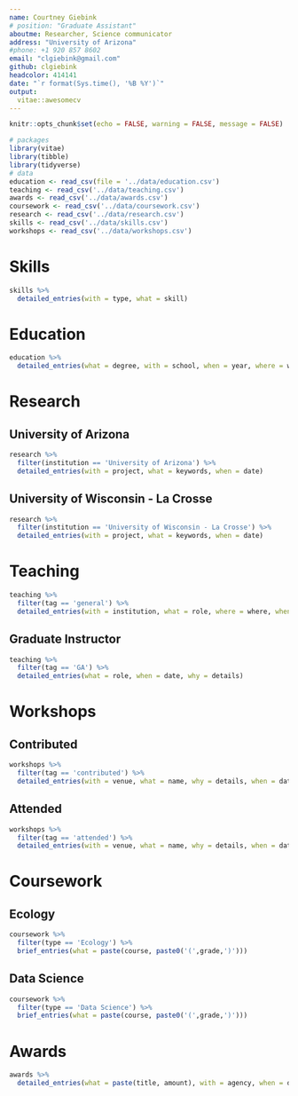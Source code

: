 ```yaml
---
name: Courtney Giebink
# position: "Graduate Assistant"
aboutme: Researcher, Science communicator
address: "University of Arizona"
#phone: +1 920 857 8602
email: "clgiebink@gmail.com"
github: clgiebink
headcolor: 414141
date: "`r format(Sys.time(), '%B %Y')`"
output: 
  vitae::awesomecv
---
```

```r
knitr::opts_chunk$set(echo = FALSE, warning = FALSE, message = FALSE)

# packages
library(vitae)
library(tibble)
library(tidyverse)
# data
education <- read_csv(file = '../data/education.csv')
teaching <- read_csv('../data/teaching.csv')
awards <- read_csv('../data/awards.csv')
coursework <- read_csv('../data/coursework.csv')
research <- read_csv('../data/research.csv')
skills <- read_csv('../data/skills.csv')
workshops <- read_csv('../data/workshops.csv')
```

# Skills

```r
skills %>%
  detailed_entries(with = type, what = skill)
```

# Education

```r
education %>% 
  detailed_entries(what = degree, with = school, when = year, where = where, why = paste('GPA:', gpa))
```

# Research
## University of Arizona
```r
research %>% 
  filter(institution == 'University of Arizona') %>%
  detailed_entries(with = project, what = keywords, when = date)
```
## University of Wisconsin - La Crosse
```r
research %>% 
  filter(institution == 'University of Wisconsin - La Crosse') %>%
  detailed_entries(with = project, what = keywords, when = date)
```

# Teaching

```r
teaching %>% 
  filter(tag == 'general') %>%
  detailed_entries(with = institution, what = role, where = where, when = date, why = details)
```

## Graduate Instructor

```r
teaching %>%
  filter(tag == 'GA') %>%
  detailed_entries(what = role, when = date, why = details)
```

# Workshops

## Contributed
```r
workshops %>%
  filter(tag == 'contributed') %>%
  detailed_entries(with = venue, what = name, why = details, when = date)
```

## Attended
```r
workshops %>%
  filter(tag == 'attended') %>%
  detailed_entries(with = venue, what = name, why = details, when = date)
```

# Coursework

## Ecology
```r
coursework %>%
  filter(type == 'Ecology') %>%
  brief_entries(what = paste(course, paste0('(',grade,')')))
```
## Data Science
```r
coursework %>%
  filter(type == 'Data Science') %>%
  brief_entries(what = paste(course, paste0('(',grade,')')))
```

# Awards

```r
awards %>%
  detailed_entries(what = paste(title, amount), with = agency, when = date)
```


